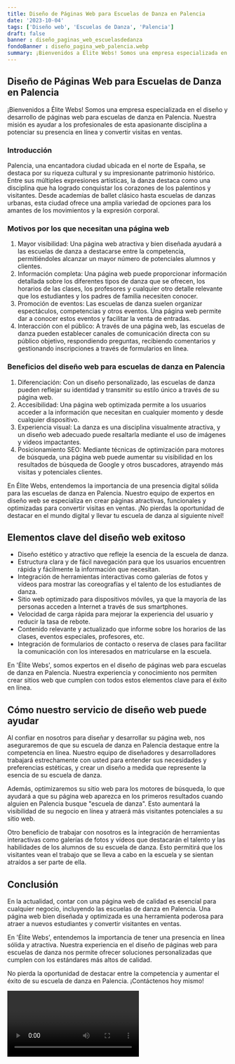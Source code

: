```yaml
---
title: Diseño de Páginas Web para Escuelas de Danza en Palencia
date: '2023-10-04'
tags: ['Diseño web', 'Escuelas de Danza', 'Palencia']
draft: false
banner : diseño_paginas_web_escuelasdedanza
fondoBanner : diseño_pagina_web_palencia.webp
summary: ¡Bienvenidos a Élite Webs! Somos una empresa especializada en el diseño y desarrollo de páginas web para escuelas de danza en Palencia. Nuestra misión es ayudar a los profesionales de esta apasionante disciplina a potenciar su presencia en línea y convertir visitas en ventas.
---
```


## Diseño de Páginas Web para Escuelas de Danza en Palencia

¡Bienvenidos a Élite Webs! Somos una empresa especializada en el diseño y desarrollo de páginas web para escuelas de danza en Palencia. Nuestra misión es ayudar a los profesionales de esta apasionante disciplina a potenciar su presencia en línea y convertir visitas en ventas.

### Introducción
Palencia, una encantadora ciudad ubicada en el norte de España, se destaca por su riqueza cultural y su impresionante patrimonio histórico. Entre sus múltiples expresiones artísticas, la danza destaca como una disciplina que ha logrado conquistar los corazones de los palentinos y visitantes. Desde academias de ballet clásico hasta escuelas de danzas urbanas, esta ciudad ofrece una amplia variedad de opciones para los amantes de los movimientos y la expresión corporal.

### Motivos por los que necesitan una página web
1. Mayor visibilidad: Una página web atractiva y bien diseñada ayudará a las escuelas de danza a destacarse entre la competencia, permitiéndoles alcanzar un mayor número de potenciales alumnos y clientes.
2. Información completa: Una página web puede proporcionar información detallada sobre los diferentes tipos de danza que se ofrecen, los horarios de las clases, los profesores y cualquier otro detalle relevante que los estudiantes y los padres de familia necesiten conocer.
3. Promoción de eventos: Las escuelas de danza suelen organizar espectáculos, competencias y otros eventos. Una página web permite dar a conocer estos eventos y facilitar la venta de entradas.
4. Interacción con el público: A través de una página web, las escuelas de danza pueden establecer canales de comunicación directa con su público objetivo, respondiendo preguntas, recibiendo comentarios y gestionando inscripciones a través de formularios en línea.

### Beneficios del diseño web para escuelas de danza en Palencia
1. Diferenciación: Con un diseño personalizado, las escuelas de danza pueden reflejar su identidad y transmitir su estilo único a través de su página web.
2. Accesibilidad: Una página web optimizada permite a los usuarios acceder a la información que necesitan en cualquier momento y desde cualquier dispositivo.
3. Experiencia visual: La danza es una disciplina visualmente atractiva, y un diseño web adecuado puede resaltarla mediante el uso de imágenes y videos impactantes.
4. Posicionamiento SEO: Mediante técnicas de optimización para motores de búsqueda, una página web puede aumentar su visibilidad en los resultados de búsqueda de Google y otros buscadores, atrayendo más visitas y potenciales clientes.

En Élite Webs, entendemos la importancia de una presencia digital sólida para las escuelas de danza en Palencia. Nuestro equipo de expertos en diseño web se especializa en crear páginas atractivas, funcionales y optimizadas para convertir visitas en ventas. ¡No pierdas la oportunidad de destacar en el mundo digital y llevar tu escuela de danza al siguiente nivel!

<GifSeo />

<Cta />

## Elementos clave del diseño web exitoso

- Diseño estético y atractivo que refleje la esencia de la escuela de danza.
- Estructura clara y de fácil navegación para que los usuarios encuentren rápida y fácilmente la información que necesitan.
- Integración de herramientas interactivas como galerías de fotos y vídeos para mostrar las coreografías y el talento de los estudiantes de danza.
- Sitio web optimizado para dispositivos móviles, ya que la mayoría de las personas acceden a Internet a través de sus smartphones.
- Velocidad de carga rápida para mejorar la experiencia del usuario y reducir la tasa de rebote.
- Contenido relevante y actualizado que informe sobre los horarios de las clases, eventos especiales, profesores, etc.
- Integración de formularios de contacto o reserva de clases para facilitar la comunicación con los interesados en matricularse en la escuela.

En 'Élite Webs', somos expertos en el diseño de páginas web para escuelas de danza en Palencia. Nuestra experiencia y conocimiento nos permiten crear sitios web que cumplen con todos estos elementos clave para el éxito en línea.

## Cómo nuestro servicio de diseño web puede ayudar

Al confiar en nosotros para diseñar y desarrollar su página web, nos aseguraremos de que su escuela de danza en Palencia destaque entre la competencia en línea. Nuestro equipo de diseñadores y desarrolladores trabajará estrechamente con usted para entender sus necesidades y preferencias estéticas, y crear un diseño a medida que represente la esencia de su escuela de danza.

Además, optimizaremos su sitio web para los motores de búsqueda, lo que ayudará a que su página web aparezca en los primeros resultados cuando alguien en Palencia busque "escuela de danza". Esto aumentará la visibilidad de su negocio en línea y atraerá más visitantes potenciales a su sitio web.

Otro beneficio de trabajar con nosotros es la integración de herramientas interactivas como galerías de fotos y vídeos que destacarán el talento y las habilidades de los alumnos de su escuela de danza. Esto permitirá que los visitantes vean el trabajo que se lleva a cabo en la escuela y se sientan atraídos a ser parte de ella.

## Conclusión

En la actualidad, contar con una página web de calidad es esencial para cualquier negocio, incluyendo las escuelas de danza en Palencia. Una página web bien diseñada y optimizada es una herramienta poderosa para atraer a nuevos estudiantes y convertir visitantes en ventas.

En 'Élite Webs', entendemos la importancia de tener una presencia en línea sólida y atractiva. Nuestra experiencia en el diseño de páginas web para escuelas de danza nos permite ofrecer soluciones personalizadas que cumplen con los estándares más altos de calidad.

No pierda la oportunidad de destacar entre la competencia y aumentar el éxito de su escuela de danza en Palencia. ¡Contáctenos hoy mismo!

<Video />

<CtaBot job='Escuelas de Danza' city='Palencia'/>

<Gmaps query='Palencia+españa+maps' />